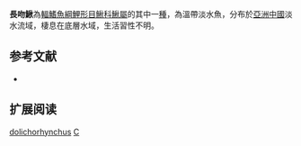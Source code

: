 {{Speciesbox 
| taxon = Cobitis dolichorhynchus
| status = NE
| status_system = IUCN3.1
| authority = [[Nichols|Nichols]], 1918
| synonyms = 
}}
'''長吻鰍'''為[[輻鰭魚綱|輻鰭魚綱]][[鯉形目|鯉形目]][[鰍科|鰍科]][[鰍屬|鰍屬]]的其中一[[種|種]]，為溫帶淡水魚，分布於[[亞洲|亞洲]][[中國|中國]]淡水流域，棲息在底層水域，生活習性不明。

== 参考文献 ==
{{refbegin}}
*{{FishBase_species|genus=Cobitis|species=dolichorhynchus|year=2014|month=2}}
{{refend}}

== 扩展阅读 ==
{{refbegin}}
{{wikispecies-inline|Cobitis dolichorhynchus|長吻鰍}}
{{refend}}
{{Taxonbar|from=Q5556762}}

[[Category:花鳅属|dolichorhynchus]]
[[Category:1918年描述的魚類|C]]

{{魚類小作品}}
